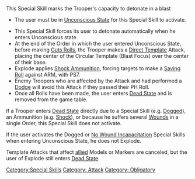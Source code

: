 {{n5-section-special-skills}}


This Special Skill marks the Trooper's capacity to detonate in a blast

{{css_skillbox |black| EXPLODE | AUTOMATIC SKILL }}
{{skill-label | Attack, Obligatory. }}
{{requirements}}
* The user must be in [[Unconscious State]] for this Special Skill to activate.
{{effects}}
* This Special Skill forces its user to detonate automatically when he enters Unconscious state.
* At the end of the Order in which the user entered Unconscious State, before making [[Guts Rolls]], the Trooper makes a [[Direct Template]] Attack, placing the center of the Circular Template (Blast Focus) over the center of their base.
* Explode applies [[Shock Ammunition]], forcing targets to make a [[Saving Roll]] against ARM, with PS7.
* Enemy Troopers who are affected by the Attack and had performed a [[Dodge]] will avoid this Attack if they passed their PH Roll.
* Once all Rolls have been made, the user enters [[Dead State]] and is removed from the game table.
{{css_skillbox-end}}


{{Important-start}}
If a Trooper enters [[Dead State]] directly due to a Special Skill (e.g. [[Dogged]]), an Ammunition (e.g. [[Shock]]), or because he suffers several [[Wounds]] in a single Order, this Special Skill does not activate.

If the user activates the Dogged or [[No Wound Incapacitation]] Special Skills when entering Unconscious State, he does not Explode.
{{Important-end}}


{{Remember-start}}
Template Attacks that affect [[allied]] Models or Markers are canceled, but the user of Explode still enters [[Dead State]].
{{Remember-end}}



{{n5-section-special-skills}}




[[Category:Special Skills]]

<!-- Label and Trait categories. -->
[[Category: Attack ]]
[[Category: Obligatory ]]